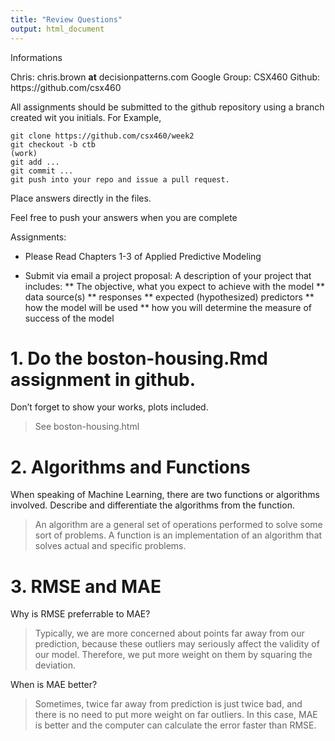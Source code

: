 ---
title: "Review Questions"
output: html_document
---

Informations

Chris: chris.brown **at** decisionpatterns.com
Google Group: CSX460
Github: https://github.com/csx460


All assignments should be submitted to the github repository using a branch created wit you initials. For Example,

    git clone https://github.com/csx460/week2
    git checkout -b ctb
    (work)
    git add ...
    git commit ...
    git push into your repo and issue a pull request.    


Place answers directly in the files.

Feel free to push your answers when you are complete 


Assignments:

* Please Read Chapters 1-3 of Applied Predictive Modeling 


* Submit via email a project proposal: A description of your project that includes:
** The objective, what you expect to achieve with the model
** data source(s)
** responses
** expected (hypothesized) predictors
** how the model will be used 
** how you will determine the measure of success of the model


# 1.  Do the boston-housing.Rmd assignment in github.
Don't forget to show your works, plots included.

> See boston-housing.html


# 2. Algorithms and Functions

When speaking of Machine Learning, there are two functions or algorithms involved.
Describe and differentiate the algorithms from the function.

> An algorithm are a general set of operations performed to solve some sort of problems. A function is an implementation of an algorithm that solves actual and specific problems.


# 3. RMSE and MAE

Why is RMSE preferrable to MAE? 

> Typically, we are more concerned about points far away from our prediction, because these outliers may seriously affect the validity of our model. Therefore, we put more weight on them by squaring the deviation.

When is MAE better? 

> Sometimes, twice far away from prediction is just twice bad, and there is no need to put more weight on far outliers. In this case, MAE is better and the computer can calculate the error faster than RMSE.
